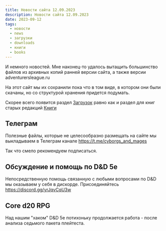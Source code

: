 ```yaml
---
title: Новости сайта 12.09.2023
description: Новости сайта 12.09.2023
date: 2023-09-12
tags:
  - новости
  - news
  - загрузки
  - downloads
  - книги
  - books
---
```


И немного новостей. Мне наконец-то удалось вытащить большинство файлов из архивных копий ранней версии сайта, а также версии adventurersleague.ru

На этот сайт мы их сохранили пока что в том виде, в котором они были скачаны, но со структурой хранения придется подумать.

Скорее всего появится раздел [Загрузок](~/downloads) равно как и раздел для книг старых редакций [Книги](~/books)

## Телеграм

Полезные файлы, которые не целесообразно размещать на сайте мы выкладываем в Телеграм канале https://t.me/cyborgs_and_mages

Так что смело рекомендуем подписаться.

## Обсуждение и помощь по D&D 5e

Непосредственную помощь связанную с любыми вопросами по D&D мы оказываем у себя в дискорде. Присоединяйтесь https://discord.gg/yrJqvCqU3w


## Core d20 RPG

Над нашим "хаком" D&D 5e потихоньку продолжается работа - после анализа седьмого пакета плейтеста.
